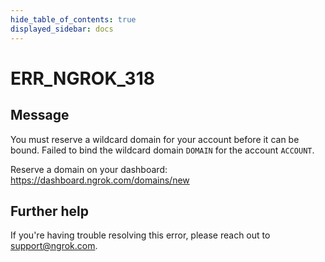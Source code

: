 ```yaml
---
hide_table_of_contents: true
displayed_sidebar: docs
---
```



# ERR_NGROK_318

## Message

You must reserve a wildcard domain for your account before it can be bound.
Failed to bind the wildcard domain `DOMAIN` for the account `ACCOUNT`.

Reserve a domain on your dashboard: https://dashboard.ngrok.com/domains/new

<ErrorDetails error="err_ngrok_318" />

## Further help

If you're having trouble resolving this error, please reach out to [support@ngrok.com](mailto:support@ngrok.com?subject=Help%20with%20ERR_NGROK_318).

